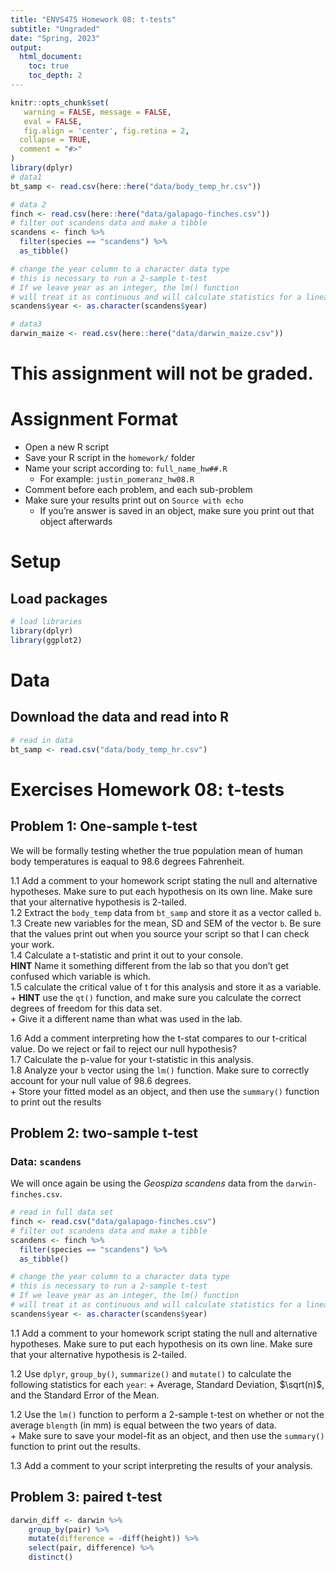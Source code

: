 ```yaml
---
title: "ENVS475 Homework 08: t-tests"
subtitle: "Ungraded"
date: "Spring, 2023"
output: 
  html_document:
    toc: true
    toc_depth: 2
---
```


```r
knitr::opts_chunk$set(
   warning = FALSE, message = FALSE,
   eval = FALSE,
   fig.align = 'center', fig.retina = 2,
  collapse = TRUE,
  comment = "#>"
)
library(dplyr)
# data1
bt_samp <- read.csv(here::here("data/body_temp_hr.csv"))

# data 2
finch <- read.csv(here::here("data/galapago-finches.csv"))
# filter out scandens data and make a tibble
scandens <- finch %>%
  filter(species == "scandens") %>%
  as_tibble()

# change the year column to a character data type
# this is necessary to run a 2-sample t-test
# If we leave year as an integer, the lm() function 
# will treat it as continuous and will calculate statistics for a linear regression. 
scandens$year <- as.character(scandens$year)

# data3
darwin_maize <- read.csv(here::here("data/darwin_maize.csv"))
```

# This assignment will not be graded.

# Assignment Format

* Open a new R script
* Save your R script in the `homework/` folder
* Name your script according to: `full_name_hw##.R`
  + For example: `justin_pomeranz_hw08.R`
* Comment before each problem, and each sub-problem
* Make sure your results print out on `Source with echo`
  + If you're answer is saved in an object, make sure you print out that object afterwards
  
# Setup

## Load packages

```r
# load libraries
library(dplyr)
library(ggplot2)
```

# Data

## Download the data and read into R


```r
# read in data
bt_samp <- read.csv("data/body_temp_hr.csv")
```


# Exercises Homework 08: t-tests

## Problem 1: One-sample t-test 
We will be formally testing whether the true population mean of human body temperatures is eaqual to 98.6 degrees Fahrenheit.  

1.1 Add a comment to your homework script stating the null and alternative hypotheses. Make sure to put each hypothesis on its own line. Make sure that your alternative hypothesis is 2-tailed.  
1.2 Extract the `body_temp` data from `bt_samp` and store it as a vector called `b`.  
1.3 Create new variables for the mean, SD and SEM of the vector `b`. Be sure that the values print out when you source your script so that I can check your work.  
1.4 Calculate a t-statistic and print it out to your console.  
  **HINT** Name it something different from the lab so that you don't get confused which variable is which.  
1.5 calculate the critical value of t for this analysis and store it as a variable.  
  + **HINT** use the `qt()` function, and make sure you calculate the correct degrees of freedom for this data set.  
  + Give it a different name than what was used in the lab.  
  
1.6 Add a comment interpreting how the t-stat compares to our t-critical value. Do we reject or fail to reject our null hypothesis?  
1.7 Calculate the p-value for your t-statistic in this analysis.  
1.8 Analyze your `b` vector using the `lm()` function. Make sure to correctly account for your null value of 98.6 degrees.  
  + Store your fitted model as an object, and then use the `summary()` function to print out the results  
  

## Problem 2: two-sample t-test  

### Data: `scandens` 

We will once again be using the *Geospiza scandens* data from the `darwin-finches.csv`. 

```r
# read in full data set
finch <- read.csv("data/galapago-finches.csv")
# filter out scandens data and make a tibble
scandens <- finch %>%
  filter(species == "scandens") %>%
  as_tibble()

# change the year column to a character data type
# this is necessary to run a 2-sample t-test
# If we leave year as an integer, the lm() function 
# will treat it as continuous and will calculate statistics for a linear regression. 
scandens$year <- as.character(scandens$year)
```

1.1 Add a comment to your homework script stating the null and alternative hypotheses. Make sure to put each hypothesis on its own line. Make sure that your alternative hypothesis is 2-tailed.  

1.2 Use `dplyr`, `group_by()`, `summarize()` and `mutate()` to calculate the following statistics for each `year`: 
  + Average, Standard Deviation, $\sqrt(n)$, and the Standard Error of the Mean.  

1.2 Use the `lm()` function to perform a 2-sample t-test on whether or not the average `blength` (in mm) is equal between the two years of data.  
  + Make sure to save your model-fit as an object, and then use the `summary()` function to print out the results.  
  
1.3 Add a comment to your script interpreting the results of your analysis.  

## Problem 3: paired t-test

```r
darwin_diff <- darwin %>%
    group_by(pair) %>%
    mutate(difference = -diff(height)) %>%
    select(pair, difference) %>%
    distinct()
```




